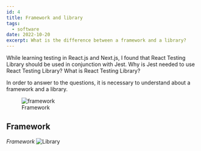 ```yaml
---
id: 4
title: Framework and library
tags:
  - software
date: 2022-10-20
excerpt: What is the difference between a framework and a library?
---
```


<p>
  While learning testing in React.js and Next.js, I found that React Testing
  Library should be used in conjunction with Jest. Why is Jest needed to use
  React Testing Library? What is React Testing Library?
</p>

<p>
  In order to answer to the questions, it is necessary to understand about a
  framework and a library.
</p>

<figure>
  <img
    src="https://securityintelligence.com/wp-content/uploads/2018/01/newhomeconstruction_533687.jpg"
    alt="framework"
  />
  <figcaption>Framework</figcaption>
</figure>

<h2>Framework</h2>

_Framework_ ![Library](https://api.time.com/wp-content/uploads/2021/10/GettyImages-577674005.jpg)
